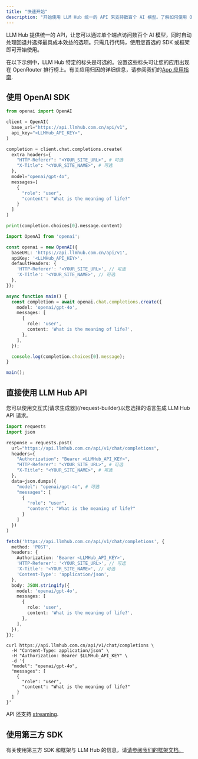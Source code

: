 ```yaml
---
title: "快速开始"
description: "开始使用 LLM Hub 统一的 API 来支持数百个 AI 模型。了解如何使用 OpenAI SDK、直接 API 调用或第三方框架进行集成。"
---
```


LLM Hub 提供统一的 API，让您可以通过单个端点访问数百个 AI 模型，同时自动处理回退并选择最具成本效益的选项。只需几行代码，使用您首选的 SDK 或框架即可开始使用。

在以下示例中，LLM Hub 特定的标头是可选的。设置这些标头可让您的应用出现在 OpenRouter 排行榜上。有关应用归因的详细信息，请参阅我们的[App 应用指南](/docs/features/app-attribution).

## 使用 OpenAI SDK

<CodeGroup>

```python Python
from openai import OpenAI

client = OpenAI(
  base_url="https://api.llmhub.com.cn/api/v1",
  api_key="<LLMHub_API_KEY>",
)

completion = client.chat.completions.create(
  extra_headers={
    "HTTP-Referer": "<YOUR_SITE_URL>", # 可选
    "X-Title": "<YOUR_SITE_NAME>", # 可选
  },
  model="openai/gpt-4o",
  messages=[
    {
      "role": "user",
      "content": "What is the meaning of life?"
    }
  ]
)

print(completion.choices[0].message.content)
```


```typescript TypeScript
import OpenAI from 'openai';

const openai = new OpenAI({
  baseURL: 'https://api.llmhub.com.cn/api/v1',
  apiKey: '<LLMHub_API_KEY>',
  defaultHeaders: {
    'HTTP-Referer': '<YOUR_SITE_URL>', // 可选
    'X-Title': '<YOUR_SITE_NAME>', // 可选
  },
});

async function main() {
  const completion = await openai.chat.completions.create({
    model: 'openai/gpt-4o',
    messages: [
      {
        role: 'user',
        content: 'What is the meaning of life?',
      },
    ],
  });

  console.log(completion.choices[0].message);
}

main();
```

</CodeGroup>

## 直接使用 LLM Hub API

<Tip>
  您可以使用交互式[请求生成器](/request-builder)以您选择的语言生成 LLM Hub API 请求。
</Tip>

<CodeGroup>

```python Python
import requests
import json

response = requests.post(
  url="https://api.llmhub.com.cn/api/v1/chat/completions",
  headers={
    "Authorization": "Bearer <LLMHub_API_KEY>",
    "HTTP-Referer": "<YOUR_SITE_URL>", # 可选
    "X-Title": "<YOUR_SITE_NAME>", # 可选
  },
  data=json.dumps({
    "model": "openai/gpt-4o", # 可选
    "messages": [
      {
        "role": "user",
        "content": "What is the meaning of life?"
      }
    ]
  })
)
```


```typescript TypeScript
fetch('https://api.llmhub.com.cn/api/v1/chat/completions', {
  method: 'POST',
  headers: {
    Authorization: 'Bearer <LLMHub_API_KEY>',
    'HTTP-Referer': '<YOUR_SITE_URL>', // 可选
    'X-Title': '<YOUR_SITE_NAME>', // 可选
    'Content-Type': 'application/json',
  },
  body: JSON.stringify({
    model: 'openai/gpt-4o',
    messages: [
      {
        role: 'user',
        content: 'What is the meaning of life?',
      },
    ],
  }),
});
```


```shell Shell
curl https://api.llmhub.com.cn/api/v1/chat/completions \
  -H "Content-Type: application/json" \
  -H "Authorization: Bearer $LLMHub_API_KEY" \
  -d '{
  "model": "openai/gpt-4o",
  "messages": [
    {
      "role": "user",
      "content": "What is the meaning of life?"
    }
  ]
}'
```

</CodeGroup>

API 还支持 [streaming](/docs/api-reference/streaming).

## 使用第三方 SDK

有关使用第三方 SDK 和框架与 LLM Hub 的信息，请[请参阅我们的框架文档。](/docs/community/frameworks-overview)